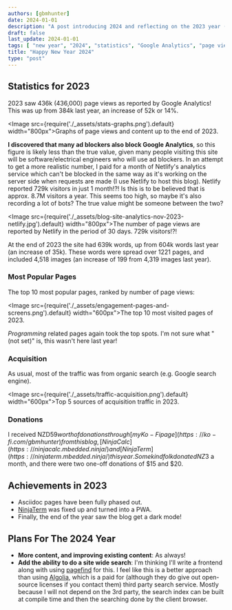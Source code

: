```yaml
---
authors: [gbmhunter]
date: 2024-01-01
description: "A post introducing 2024 and reflecting on the 2023 year (including blog statistics)."
draft: false
last_update: 2024-01-01
tags: [ "new year", "2024", "statistics", "Google Analytics", "page view", "user", "referral", "Hugo", "GitHub", "blog" ]
title: "Happy New Year 2024"
type: "post"
---
```


## Statistics for 2023

2023 saw 436k (436,000) page views as reported by Google Analytics! This was up from 384k last year, an increase of 52k or 14%.

<Image src={require('./_assets/stats-graphs.png').default} width="800px">Graphs of page views and content up to the end of 2023.</Image>

**I discovered that many ad blockers also block Google Analytics**, so this figure is likely less than the true value, given many people visiting this site will be software/electrical engineers who will use ad blockers. In an attempt to get a more realistic number, I paid for a month of Netlify's analytics service which can't be blocked in the same way as it's working on the server side when requests are made (I use Netlify to host this blog). Netlify reported 729k visitors in just 1 month!?! Is this is to be believed that is approx. 8.7M visitors a year. This seems too high, so maybe it's also recording a lot of bots? The true value might be someone between the two?

<Image src={require('./_assets/blog-site-analytics-nov-2023-netlify.jpg').default} width="800px">The number of page views are reported by Netlify in the period of 30 days. 729k visitors!?!</Image>

At the end of 2023 the site had 639k words, up from 604k words last year (an increase of 35k). These words were spread over 1221 pages, and included 4,518 images (an increase of 199 from 4,319 images last year).

### Most Popular Pages

The top 10 most popular pages, ranked by number of page views:

<Image src={require('./_assets/engagement-pages-and-screens.png').default} width="600px">The top 10 most visited pages of 2023.</Image>

_Programming_ related pages again took the top spots. I'm not sure what "(not set)" is, this wasn't here last year!

### Acquisition

As usual, most of the traffic was from organic search (e.g. Google search engine).

<Image src={require('./_assets/traffic-acquisition.png').default} width="600px">Top 5 sources of acquisition traffic in 2023.</Image>

### Donations

I received NZD$59 worth of donations through [my Ko-Fi page](https://ko-fi.com/gbmhunter) from this blog, [NinjaCalc](https://ninjacalc.mbedded.ninja/) and [NinjaTerm](https://ninjaterm.mbedded.ninja/) this year. Some kind folk donated NZ$3 a month, and there were two one-off donations of $15 and $20.

## Achievements in 2023

* Asciidoc pages have been fully phased out.
* [NinjaTerm](https://ninjaterm.mbedded.ninja/) was fixed up and turned into a PWA.
* Finally, the end of the year saw the blog get a dark mode!

## Plans For The 2024 Year

* **More content, and improving existing content**: As always!
* **Add the ability to do a site wide search**: I'm thinking I'll write a frontend along with using [pagefind](https://pagefind.app/) for this. I feel like this is a better approach than using [Algolia](https://www.algolia.com/), which is a paid for (although they do give out open-source licenses if you contact them) third party search service. Mostly because I will not depend on the 3rd party, the search index can be built at compile time and then the searching done by the client browser.
